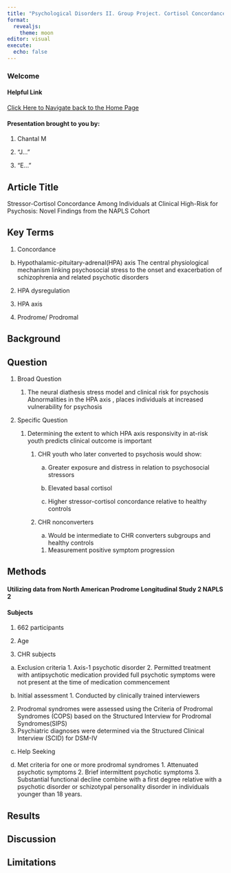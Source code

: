 ```yaml
---
title: "Psychological Disorders II. Group Project. Cortisol Concordance: A Slide Deck"
format:
  revealjs:
    theme: moon
editor: visual
execute:
  echo: false
---
```


### Welcome

#### Helpful Link

[Click Here to Navigate back to the Home Page](https://miller-c-r.github.io/deuxieme_abpsych_group/)

#### Presentation brought to you by:

1.  Chantal M

2.  "J..."

3.  "E..."

## Article Title

Stressor-Cortisol Concordance Among Individuals at Clinical High-Risk for Psychosis: Novel Findings from the NAPLS Cohort

## Key Terms

1.  Concordance

<!-- -->

b.  Hypothalamic-pituitary-adrenal(HPA) axis The central physiological mechanism linking psychosocial stress to the onset and exacerbation of schizophrenia and related psychotic disorders

<!-- -->

2.  HPA dysregulation

3.  HPA axis

4.  Prodrome/ Prodromal

## Background

## Question

1.  Broad Question

    1.  The neural diathesis stress model and clinical risk for psychosis Abnormalities in the HPA axis , places individuals at increased vulnerability for psychosis

2.  Specific Question

    1.  Determining the extent to which HPA axis responsivity in at-risk youth predicts clinical outcome is important

        1.  CHR youth who later converted to psychosis would show:

            a.  Greater exposure and distress in relation to psychosocial stressors

            b.  Elevated basal cortisol

            c.  Higher stressor-cortisol concordance relative to healthy controls

        2.  CHR nonconverters

            a.  Would be intermediate to CHR converters subgroups and healthy controls

            <!-- -->

            1.  Measurement positive symptom progression

## Methods

#### Utilizing data from North American Prodrome Longitudinal Study 2 NAPLS 2

#### Subjects

1.  662 participants

2.  Age

3.  CHR subjects

<!-- -->

a.  Exclusion criteria 1. Axis-1 psychotic disorder 2. Permitted treatment with antipsychotic medication provided full psychotic symptoms were not present at the time of medication commencement

b.  Initial assessment 1. Conducted by clinically trained interviewers

```{=html}
<!-- -->
```
2.  Prodromal syndromes were assessed using the Criteria of Prodromal Syndromes (COPS) based on the Structured Interview for Prodromal Syndromes(SIPS)
3.  Psychiatric diagnoses were determined via the Structured Clinical Interview (SCID) for DSM-IV

```{=html}
<!-- -->
```
c.  Help Seeking

d.  Met criteria for one or more prodromal syndromes 1. Attenuated psychotic symptoms 2. Brief intermittent psychotic symptoms 3. Substantial functional decline combine with a first degree relative with a psychotic disorder or schizotypal personality disorder in individuals younger than 18 years.

## Results

## Discussion

## Limitations
